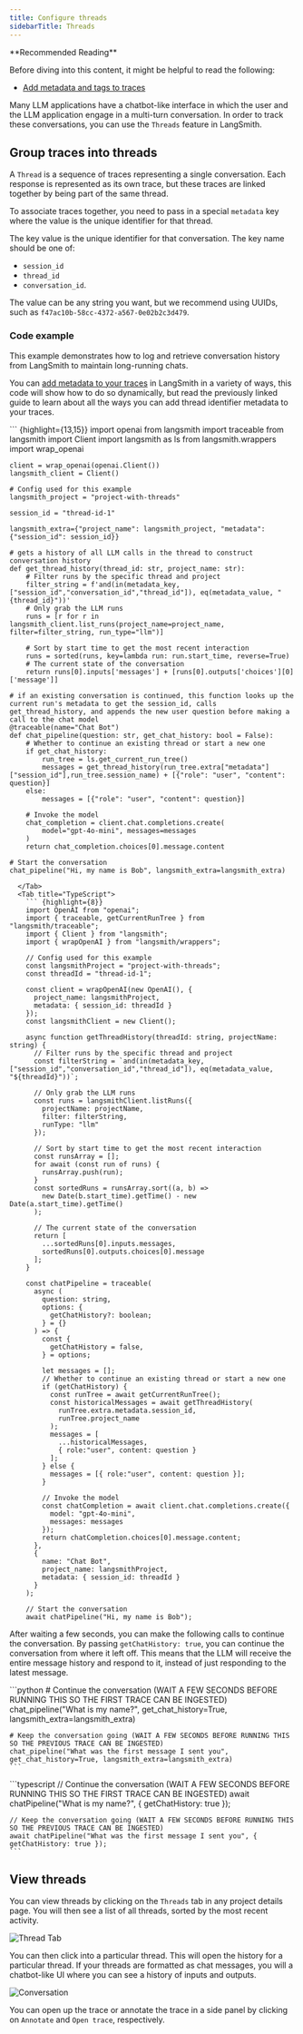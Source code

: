 ```yaml
---
title: Configure threads
sidebarTitle: Threads
---
```


<Tip>
**Recommended Reading**

Before diving into this content, it might be helpful to read the following:

- [Add metadata and tags to traces](./add-metadata-tags)

</Tip>

Many LLM applications have a chatbot-like interface in which the user and the LLM application engage in a multi-turn conversation. In order to track these conversations, you can use the `Threads` feature in LangSmith.

## Group traces into threads

A `Thread` is a sequence of traces representing a single conversation. Each response is represented as its own trace, but these traces are linked together by being part of the same thread.

To associate traces together, you need to pass in a special `metadata` key where the value is the unique identifier for that thread.

The key value is the unique identifier for that conversation.
The key name should be one of:

- `session_id`
- `thread_id`
- `conversation_id`.

The value can be any string you want, but we recommend using UUIDs, such as `f47ac10b-58cc-4372-a567-0e02b2c3d479`.

### Code example

This example demonstrates how to log and retrieve conversation history from LangSmith to maintain long-running chats.

You can [add metadata to your traces](./add-metadata-tags) in LangSmith in a variety of ways, this code will show how to do so dynamically, but read the
previously linked guide to learn about all the ways you can add thread identifier metadata to your traces.

<Tabs>
  <Tab title="Python">
    ``` {highlight={13,15}}
    import openai
    from langsmith import traceable
    from langsmith import Client
    import langsmith as ls
    from langsmith.wrappers import wrap_openai

    client = wrap_openai(openai.Client())
    langsmith_client = Client()

    # Config used for this example
    langsmith_project = "project-with-threads"

    session_id = "thread-id-1"

    langsmith_extra={"project_name": langsmith_project, "metadata":{"session_id": session_id}}

    # gets a history of all LLM calls in the thread to construct conversation history
    def get_thread_history(thread_id: str, project_name: str):
        # Filter runs by the specific thread and project
        filter_string = f'and(in(metadata_key, ["session_id","conversation_id","thread_id"]), eq(metadata_value, "{thread_id}"))'
        # Only grab the LLM runs
        runs = [r for r in langsmith_client.list_runs(project_name=project_name, filter=filter_string, run_type="llm")]

        # Sort by start time to get the most recent interaction
        runs = sorted(runs, key=lambda run: run.start_time, reverse=True)
        # The current state of the conversation
        return runs[0].inputs['messages'] + [runs[0].outputs['choices'][0]['message']]

    # if an existing conversation is continued, this function looks up the current run's metadata to get the session_id, calls get_thread_history, and appends the new user question before making a call to the chat model
    @traceable(name="Chat Bot")
    def chat_pipeline(question: str, get_chat_history: bool = False):
        # Whether to continue an existing thread or start a new one
        if get_chat_history:
            run_tree = ls.get_current_run_tree()
            messages = get_thread_history(run_tree.extra["metadata"]["session_id"],run_tree.session_name) + [{"role": "user", "content": question}]
        else:
            messages = [{"role": "user", "content": question}]

        # Invoke the model
        chat_completion = client.chat.completions.create(
            model="gpt-4o-mini", messages=messages
        )
        return chat_completion.choices[0].message.content

    # Start the conversation
    chat_pipeline("Hi, my name is Bob", langsmith_extra=langsmith_extra)
```
  </Tab>
  <Tab title="TypeScript">
    ``` {highlight={8}}
    import OpenAI from "openai";
    import { traceable, getCurrentRunTree } from "langsmith/traceable";
    import { Client } from "langsmith";
    import { wrapOpenAI } from "langsmith/wrappers";

    // Config used for this example
    const langsmithProject = "project-with-threads";
    const threadId = "thread-id-1";

    const client = wrapOpenAI(new OpenAI(), {
      project_name: langsmithProject,
      metadata: { session_id: threadId }  
    });
    const langsmithClient = new Client();

    async function getThreadHistory(threadId: string, projectName: string) {
      // Filter runs by the specific thread and project
      const filterString = `and(in(metadata_key, ["session_id","conversation_id","thread_id"]), eq(metadata_value, "${threadId}"))`;

      // Only grab the LLM runs
      const runs = langsmithClient.listRuns({
        projectName: projectName,
        filter: filterString,
        runType: "llm"
      });

      // Sort by start time to get the most recent interaction
      const runsArray = [];
      for await (const run of runs) {
        runsArray.push(run);
      }
      const sortedRuns = runsArray.sort((a, b) =>
        new Date(b.start_time).getTime() - new Date(a.start_time).getTime()
      );

      // The current state of the conversation
      return [
        ...sortedRuns[0].inputs.messages,
        sortedRuns[0].outputs.choices[0].message
      ];
    }

    const chatPipeline = traceable(
      async (
        question: string,
        options: {
          getChatHistory?: boolean;
        } = {}
      ) => {
        const {
          getChatHistory = false,
        } = options;

        let messages = [];
        // Whether to continue an existing thread or start a new one
        if (getChatHistory) {
          const runTree = await getCurrentRunTree();
          const historicalMessages = await getThreadHistory(
            runTree.extra.metadata.session_id,
            runTree.project_name
          );
          messages = [
            ...historicalMessages,
            { role:"user", content: question }
          ];
        } else {
          messages = [{ role:"user", content: question }];
        }

        // Invoke the model
        const chatCompletion = await client.chat.completions.create({
          model: "gpt-4o-mini",
          messages: messages
        });
        return chatCompletion.choices[0].message.content;
      },
      {
        name: "Chat Bot",
        project_name: langsmithProject,
        metadata: { session_id: threadId }  
      }
    );

    // Start the conversation
    await chatPipeline("Hi, my name is Bob");
```
  </Tab>
</Tabs>

After waiting a few seconds, you can make the following calls to continue the conversation. By passing `getChatHistory: true`,
you can continue the conversation from where it left off. This means that the LLM will receive the entire message history and respond to it,
instead of just responding to the latest message.

<Tabs>
  <Tab title="Python">
    ```python
    # Continue the conversation (WAIT A FEW SECONDS BEFORE RUNNING THIS SO THE FIRST TRACE CAN BE INGESTED)
    chat_pipeline("What is my name?", get_chat_history=True, langsmith_extra=langsmith_extra)

    # Keep the conversation going (WAIT A FEW SECONDS BEFORE RUNNING THIS SO THE PREVIOUS TRACE CAN BE INGESTED)
    chat_pipeline("What was the first message I sent you", get_chat_history=True, langsmith_extra=langsmith_extra)
    ```
  </Tab>
  <Tab title="TypeScript">
    ```typescript
    // Continue the conversation (WAIT A FEW SECONDS BEFORE RUNNING THIS SO THE FIRST TRACE CAN BE INGESTED)
    await chatPipeline("What is my name?", { getChatHistory: true });

    // Keep the conversation going (WAIT A FEW SECONDS BEFORE RUNNING THIS SO THE PREVIOUS TRACE CAN BE INGESTED)
    await chatPipeline("What was the first message I sent you", { getChatHistory: true });
    ```
  </Tab>
</Tabs>

## View threads

You can view threads by clicking on the `Threads` tab in any project details page. You will then see a list of all threads, sorted by the most recent activity.

![Thread Tab](/langsmith/images/convo-tab.png)

You can then click into a particular thread. This will open the history for a particular thread. If your threads are formatted as chat messages, you will a chatbot-like UI where you can see a history of inputs and outputs.

![Conversation](/langsmith/images/convo.png)

You can open up the trace or annotate the trace in a side panel by clicking on `Annotate` and `Open trace`, respectively.
